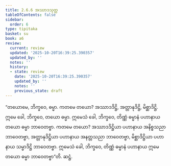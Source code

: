 ```yaml
---
title: 2.6.6 အဿာဒသုတ္တ
tableOfContents: false
sidebar:
  order: 6
type: tipitaka
basket: su
book: a6
review:
  current: review
  updated: '2025-10-20T16:39:25.390357'
  updated_by: ''
  notes: ''
  history:
  - state: review
    date: '2025-10-20T16:39:25.390357'
    updated_by: ''
    notes: ''
    previous_state: draft
---
```



<DynamicBreadcrumb />


<ReviewStatus review={frontmatter.review} showDetails={true} />

<HypothesisAnnotation frontmatter={frontmatter} />

<Division number="112" book="a6" e="ch" v="16" p="389">

<Paragraph number="752" book="a6">
“တယောမေ, ဘိက္ခဝေ, ဓမ္မာ. ကတမေ တယော? အဿာဒဒိဋ္ဌိ, အတ္တာနုဒိဋ္ဌိ, မိစ္ဆာဒိဋ္ဌိ. ဣမေ ခေါ, ဘိက္ခဝေ, တယော ဓမ္မာ. ဣမေသံ ခေါ, ဘိက္ခဝေ, တိဏ္ဏံ ဓမ္မာနံ ပဟာနာယ တယော ဓမ္မာ ဘာဝေတဗ္ဗာ. ကတမေ တယော? အဿာဒဒိဋ္ဌိယာ ပဟာနာယ အနိစ္စသညာ ဘာဝေတဗ္ဗာ, အတ္တာနုဒိဋ္ဌိယာ ပဟာနာယ အနတ္တသညာ ဘာဝေတဗ္ဗာ, မိစ္ဆာဒိဋ္ဌိယာ ပဟာနာယ သမ္မာဒိဋ္ဌိ ဘာဝေတဗ္ဗာ. ဣမေသံ ခေါ, ဘိက္ခဝေ, တိဏ္ဏံ ဓမ္မာနံ ပဟာနာယ ဣမေ တယော ဓမ္မာ ဘာဝေတဗ္ဗာ”တိ.

</Paragraph>
</Division>

<Paragraph number="753" type="center" book="a6">
ဆဋ္ဌံ.
</Paragraph>